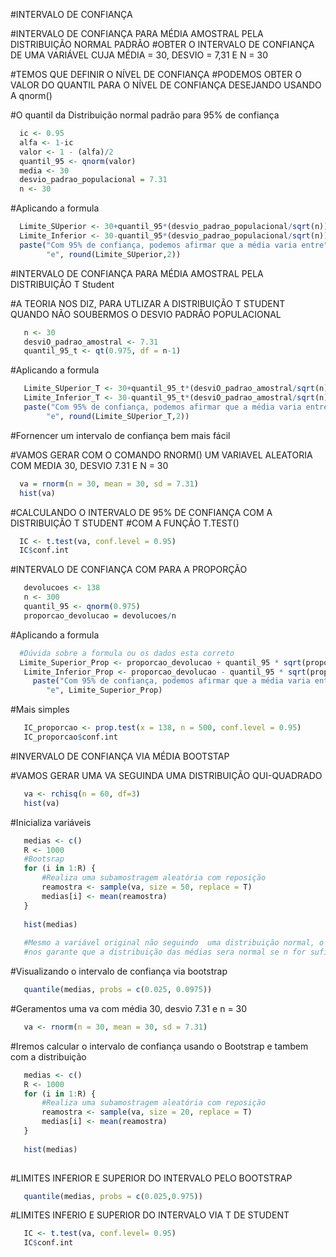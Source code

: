 

#INTERVALO DE CONFIANÇA

#INTERVALO DE CONFIANÇA PARA MÉDIA AMOSTRAL PELA DISTRIBUIÇÃO NORMAL PADRÃO
#OBTER O INTERVALO DE CONFIANÇA DE UMA VARIÁVEL CUJA MÉDIA = 30, DESVIO = 7,31 E N = 30

#TEMOS QUE DEFINIR O NÍVEL DE CONFIANÇA
#PODEMOS OBTER O VALOR DO QUANTIL PARA O NÍVEL DE CONFIANÇA DESEJANDO USANDO A qnorm()

#O quantil da Distribuição normal padrão para 95% de confiança

```r
  ic <- 0.95
  alfa <- 1-ic
  valor <- 1 - (alfa)/2
  quantil_95 <- qnorm(valor)
  media <- 30
  desvio_padrao_populacional = 7.31
  n <- 30
```

#Aplicando a formula

```r
  Limite_SUperior <- 30+quantil_95*(desvio_padrao_populacional/sqrt(n))
  Limite_Inferior <- 30-quantil_95*(desvio_padrao_populacional/sqrt(n))
  paste("Com 95% de confiança, podemos afirmar que a média varia entre", round(Limite_Inferior,2), 
        "e", round(Limite_SUperior,2))
```

#INTERVALO DE CONFIANÇA PARA MÉDIA AMOSTRAL PELA DISTRIBUIÇÃO T Student

#A TEORIA NOS DIZ, PARA UTLIZAR A DISTRIBUIÇÃO T STUDENT  QUANDO NÃO SOUBERMOS O DESVIO PADRÃO POPULACIONAL

```r
   n <- 30
   desviO_padrao_amostral <- 7.31
   quantil_95_t <- qt(0.975, df = n-1)
```

#Aplicando a formula

```r
   Limite_SUperior_T <- 30+quantil_95_t*(desviO_padrao_amostral/sqrt(n))
   Limite_Inferior_T <- 30-quantil_95_t*(desviO_padrao_amostral/sqrt(n))
   paste("Com 95% de confiança, podemos afirmar que a média varia entre", round(Limite_Inferior_T,2), 
        "e", round(Limite_SUperior_T,2))
```

#Fornencer um intervalo de confiança bem mais fácil

#VAMOS GERAR COM O COMANDO RNORM() UM VARIAVEL ALEATORIA COM MEDIA 30, DESVIO 7.31 E N = 30

```r
  va = rnorm(n = 30, mean = 30, sd = 7.31)
  hist(va)
```

#CALCULANDO O INTERVALO DE 95% DE CONFIANÇA COM A DISTRIBUIÇÃO T STUDENT 
#COM A FUNÇÃO T.TEST()

```r
  IC <- t.test(va, conf.level = 0.95)
  IC$conf.int
```

#INTERVALO DE CONFIANÇA COM PARA A PROPORÇÃO

```r
   devolucoes <- 138
   n <- 300
   quantil_95 <- qnorm(0.975)
   proporcao_devolucao = devolucoes/n
```

#Aplicando a formula

```r
  #Dúvida sobre a formula ou os dados esta correto
  Limite_Superior_Prop <- proporcao_devolucao + quantil_95 * sqrt(proporcao_devolucao*(1-proporcao_devolucao)/n)
   Limite_Inferior_Prop <- proporcao_devolucao - quantil_95 * sqrt(proporcao_devolucao*(1-proporcao_devolucao)/n)
     paste("Com 95% de confiança, podemos afirmar que a média varia entre", Limite_Inferior_Prop, 
        "e", Limite_Superior_Prop)
```

#Mais simples

```r
   IC_proporcao <- prop.test(x = 138, n = 500, conf.level = 0.95)
   IC_proporcao$conf.int
```

#INVERVALO DE CONFIANÇA VIA MÉDIA BOOTSTAP

#VAMOS GERAR UMA VA SEGUINDA UMA DISTRIBUIÇÃO QUI-QUADRADO

```r
   va <- rchisq(n = 60, df=3)
   hist(va)
```


#Inicializa variáveis

```r
   medias <- c()
   R <- 1000
   #Bootsrap
   for (i in 1:R) {
       #Realiza uma subamostragem aleatória com reposição 
       reamostra <- sample(va, size = 50, replace = T)
       medias[i] <- mean(reamostra)
   }
   
   hist(medias)
   
   #Mesmo a variável original não seguindo  uma distribuição normal, o Teorema do Limite Central 
   #nos garante que a distribuição das médias sera normal se n for suficientemente grande
```
#Visualizando o intervalo de confiança via bootstrap

```r
   quantile(medias, probs = c(0.025, 0.0975))
```

#Geramentos uma va com média 30, desvio 7.31 e n = 30

```r
   va <- rnorm(n = 30, mean = 30, sd = 7.31)
```

#Iremos calcular o intervalo de confiança usando o Bootstrap e tambem com a distribuição


```r
   medias <- c()
   R <- 1000
   for (i in 1:R) {
       #Realiza uma subamostragem aleatória com reposição 
       reamostra <- sample(va, size = 20, replace = T)
       medias[i] <- mean(reamostra)
   }
   
   hist(medias)
   
```

#LIMITES INFERIOR E SUPERIOR DO INTERVALO PELO BOOTSTRAP

```r
   quantile(medias, probs = c(0.025,0.975))
```
#LIMITES INFERIO E SUPERIOR DO INTERVALO VIA T DE STUDENT

```r
   IC <- t.test(va, conf.level= 0.95)
   IC$conf.int
```






